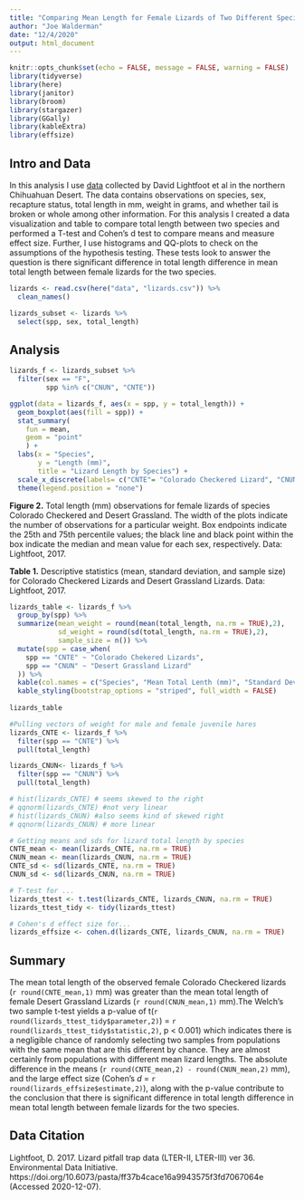 ```yaml
---
title: "Comparing Mean Length for Female Lizards of Two Different Species"
author: "Joe Walderman"
date: "12/4/2020"
output: html_document
---
```


```r
knitr::opts_chunk$set(echo = FALSE, message = FALSE, warning = FALSE)
library(tidyverse)
library(here)
library(janitor)
library(broom)
library(stargazer)
library(GGally)
library(kableExtra)
library(effsize)
```

## Intro and Data

In this analysis I use [data](https://doi.org/10.6073/pasta/ff37b4cace16a9943575f3fd7067064e) collected by David Lightfoot et al in the northern Chihuahuan Desert. The data contains observations on species, sex, recapture status, total length in mm, weight in grams, and whether tail is broken or whole among other information. For this analysis I created a data visualization and table to compare total length between two species and performed a T-test and Cohen's d test to compare means and measure effect size. Further, I use histograms and QQ-plots to check on the assumptions of the hypothesis testing. These tests look to answer the question is there significant difference in total length difference in mean total length between female lizards for the two species.

```r
lizards <- read.csv(here("data", "lizards.csv")) %>% 
  clean_names()
```

```r
lizards_subset <- lizards %>% 
  select(spp, sex, total_length)
```

## Analysis

```r
lizards_f <- lizards_subset %>% 
  filter(sex == "F",
         spp %in% c("CNUN", "CNTE"))

ggplot(data = lizards_f, aes(x = spp, y = total_length)) +
  geom_boxplot(aes(fill = spp)) +
  stat_summary(
    fun = mean,
    geom = "point"
    ) +
  labs(x = "Species",
       y = "Length (mm)",
       title = "Lizard Length by Species") +
  scale_x_discrete(labels= c("CNTE"= "Colorado Checkered Lizard", "CNUN"="Desert Grassland Lizard")) +
  theme(legend.position = "none") 
```

**Figure 2.** Total length (mm) observations for female lizards of species Colorado Checkered and Desert Grassland. The width of the plots indicate the number of observations for a particular weight. Box endpoints indicate the 25th and 75th percentile values; the black line and black point within the box indicate the median and mean value for each sex, respectively. Data: Lightfoot, 2017.




**Table 1.** Descriptive statistics (mean, standard deviation, and sample size) for Colorado Checkered Lizards and Desert Grassland Lizards. Data: Lightfoot, 2017.
```r
lizards_table <- lizards_f %>% 
  group_by(spp) %>% 
  summarize(mean_weight = round(mean(total_length, na.rm = TRUE),2),
            sd_weight = round(sd(total_length, na.rm = TRUE),2),
            sample_size = n()) %>%
  mutate(spp = case_when(
    spp == "CNTE" ~ "Colorado Chekered Lizards",
    spp == "CNUN" ~ "Desert Grassland Lizard"
  )) %>% 
  kable(col.names = c("Species", "Mean Total Lenth (mm)", "Standard Deviation (mm)", "Sample Size"), digits = 2) %>% 
  kable_styling(bootstrap_options = "striped", full_width = FALSE)
  
lizards_table
```



```r
#Pulling vectors of weight for male and female juvenile hares
lizards_CNTE <- lizards_f %>% 
  filter(spp == "CNTE") %>% 
  pull(total_length)

lizards_CNUN<- lizards_f %>% 
  filter(spp == "CNUN") %>% 
  pull(total_length)

# hist(lizards_CNTE) # seems skewed to the right
# qqnorm(lizards_CNTE) #not very linear
# hist(lizards_CNUN) #also seems kind of skewed right
# qqnorm(lizards_CNUN) # more linear

# Getting means and sds for lizard total length by species
CNTE_mean <- mean(lizards_CNTE, na.rm = TRUE)
CNUN_mean <- mean(lizards_CNUN, na.rm = TRUE)
CNTE_sd <- sd(lizards_CNTE, na.rm = TRUE)
CNUN_sd <- sd(lizards_CNUN, na.rm = TRUE)
```

```r
# T-test for ...
lizards_ttest <- t.test(lizards_CNTE, lizards_CNUN, na.rm = TRUE)
lizards_ttest_tidy <- tidy(lizards_ttest)

# Cohen's d effect size for...
lizards_effsize <- cohen.d(lizards_CNTE, lizards_CNUN, na.rm = TRUE)
```

## Summary

The mean total length of the observed female Colorado Checkered lizards (`r round(CNTE_mean,1)` mm) was greater than the mean total length of female Desert Grassland Lizards (`r round(CNUN_mean,1)` mm).The Welch's two sample t-test yields a p-value of t(`r round(lizards_ttest_tidy$parameter,2)`) = `r round(lizards_ttest_tidy$statistic,2)`, p < 0.001) which indicates there is a negligible chance of randomly selecting two samples from populations with the same mean that are this different by chance. They are almost certainly from populations with different mean lizard lengths. The absolute difference in the means (`r round(CNTE_mean,2) - round(CNUN_mean,2)` mm), and the large effect size (Cohen's *d* = `r round(lizards_effsize$estimate,2)`), along with the p-value contribute to the conclusion that there is significant difference in total length difference in mean total length between female lizards for the two species.


## Data Citation

Lightfoot, D. 2017. Lizard pitfall trap data (LTER-II, LTER-III) ver 36. Environmental Data Initiative. https://doi.org/10.6073/pasta/ff37b4cace16a9943575f3fd7067064e (Accessed 2020-12-07).

